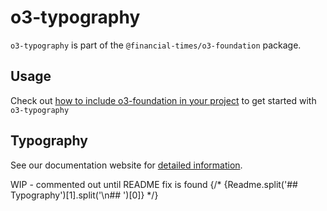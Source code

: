 
<Meta title="Whitelabel/o3-foundation/o3-typography/Readme" />

# o3-typography

`o3-typography` is part of the `@financial-times/o3-foundation` package.

## Usage

Check out [how to include o3-foundation in your project](?path=/docs/whitelabel-o3-foundation-readme--jsx-documentation#usage) to get started with `o3-typography`

## Typography

See our documentation website for [detailed information](https://origami-beta.ft.com/guides/typography/).

WIP - commented out until README fix is found
{/* <Markdown>{Readme.split('## Typography')[1].split('\n## ')[0]}</Markdown> */}
